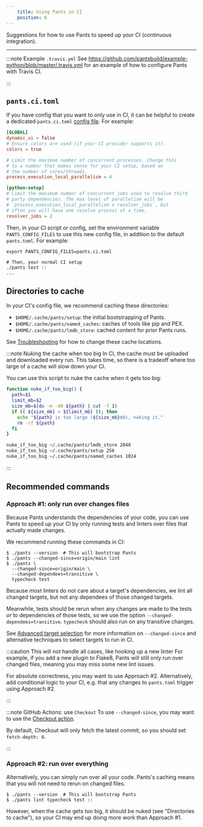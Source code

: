```yaml
---
    title: Using Pants in CI
    position: 6
---
```


Suggestions for how to use Pants to speed up your CI (continuous integration).

---


:::note Example `.travis.yml`
See https://github.com/pantsbuild/example-python/blob/master/.travis.yml for an example of how to configure Pants with Travis CI.

:::


## `pants.ci.toml`
If you have config that you want to only use in CI, it can be helpful to create a dedicated `pants.ci.toml` [config file](doc:options). For example:
```toml title="pants.ci.toml"
[GLOBAL]
dynamic_ui = false
# Ensure colors are used (if your CI provider supports it). 
colors = true

# Limit the maximum number of concurrent processes. Change this
# to a number that makes sense for your CI setup, based on 
# the number of cores/threads.
process_execution_local_parallelism = 4  

[python-setup]
# Limit the maximum number of concurrent jobs used to resolve third
# party dependencies. The max level of parallelism will be
# `process_execution_local_parallelism x resolver_jobs`, but 
# often you will have one resolve process at a time.
resolver_jobs = 2
```

Then, in your CI script or config, set the environment variable `PANTS_CONFIG_FILES` to use this new config file, in addition to the default `pants.toml`. For example:
```shell title="ci.sh"
export PANTS_CONFIG_FILES=pants.ci.toml

# Then, your normal CI setup
./pants test ::
...
```


## Directories to cache
In your CI's config file, we recommend caching these directories:

* `$HOME/.cache/pants/setup`: the initial bootstrapping of Pants.
* `$HOME/.cache/pants/named_caches`: caches of tools like pip and PEX.
* `$HOME/.cache/pants/lmdb_store`: cached content for prior Pants runs.

See [Troubleshooting](doc:troubleshooting#how-to-change-your-cache-directory) for how to change these cache locations.

:::note Nuking the cache when too big
In CI, the cache must be uploaded and downloaded every run. This takes time, so there is a tradeoff where too large of a cache will slow down your CI.

You can use this script to nuke the cache when it gets too big:

```bash
function nuke_if_too_big() {
  path=$1
  limit_mb=$2
  size_mb=$(du -m -d0 ${path} | cut -f 1)
  if (( ${size_mb} > ${limit_mb} )); then
    echo "${path} is too large (${size_mb}mb), nuking it."
    rm -rf ${path}
  fi
}

nuke_if_too_big ~/.cache/pants/lmdb_store 2048
nuke_if_too_big ~/.cache/pants/setup 256
nuke_if_too_big ~/.cache/pants/named_caches 1024
```

:::


## Recommended commands
### Approach #1: only run over changes files

Because Pants understands the dependencies of your code, you can use Pants to speed up your CI by only running tests and linters over files that actually made changes.

We recommend running these commands in CI:
```shell title="ci.sh"
$ ./pants --version  # This will bootstrap Pants
$ ./pants --changed-since=origin/main lint
$ ./pants \
  --changed-since=origin/main \
  --changed-dependees=transitive \
  typecheck test
```

Because most linters do not care about a target's dependencies, we lint all changed targets, but not any dependees of those changed targets.

Meanwhile, tests should be rerun when any changes are made to the tests _or_ to dependencies of those tests, so we use the option `--changed-dependees=transitive`. `typecheck` should also run on any transitive changes.

See [Advanced target selection](doc:advanced-target-selection) for more information on `--changed-since` and alternative techniques to select targets to run in CI.

:::caution This will not handle all cases, like hooking up a new linter
For example, if you add a new plugin to Flake8, Pants will still only run over changed files, meaning you may miss some new lint issues.

For absolute correctness, you may want to use Approach #2. Alternatively, add conditional logic to your CI, e.g. that any changes to `pants.toml` trigger using Approach #2.

:::



:::note GitHub Actions: use `Checkout`
To use `--changed-since`, you may want to use the [Checkout action](https://github.com/actions/checkout).

By default, Checkout will only fetch the latest commit, so you should set `fetch-depth: 0`.

:::

### Approach #2: run over everything

Alternatively, you can simply run over all your code. Pants's caching means that you will not need to rerun on changed files.
```shell title="ci.sh"
$ ./pants --version  # This will bootstrap Pants
$ ./pants lint typecheck test ::
```

However, when the cache gets too big, it should be nuked (see "Directories to cache"), so your CI may end up doing more work than Approach #1.